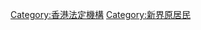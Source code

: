 {{commonscat|Heung Yee Kuk}}
{{catmore}}
[[Category:香港法定機構|Category:香港法定機構]] 
[[Category:新界原居民|Category:新界原居民]]
